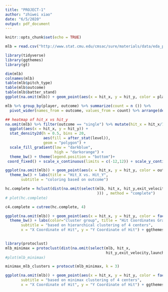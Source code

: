 ```yaml
---
title: "PROJECT-1"
author: "zhiwei xiao"
date: "6/5/2020"
output: pdf_document
---
```


```r
knitr::opts_chunk$set(echo = TRUE)
```

```r
mlb = read.csv("http://www.stat.cmu.edu/cmsac/sure/materials/data/eda_projects/top_hitters_2019_batted_balls.csv")
```

```r
library(tidyverse)
library(ggthemes)
library(gt)

dim(mlb)
colnames(mlb)
table(mlb$pitch_type)
table(mlb$outcome)
table(mlb$batter_stand)
ggplot(na.omit(mlb)) + geom_point(aes(x = hit_x, y = hit_y, color = player), size = 0.4) + geom_smooth(aes(x = hit_x, y = hit_y)) + facet_wrap(vars(outcome)) + theme_bw()
```

```r
mlb %>% group_by(player, outcome) %>% summarize(count = n ()) %>%
  pivot_wider(names_from = outcome, values_from = count) %>% arrange(desc(home_run))
```

```r
## heatmap of hit_x vs hit_y
na.omit(mlb) %>% filter(outcome == "single") %>% mutate(hit_x = hit_x/7.5, hit_y = hit_y/7.5) %>%
  ggplot(aes(x = hit_x, y = hit_y)) + 
  stat_density2d(h = 0.5, bins = 20,
                 aes(fill = after_stat(level)),
                 geom = "polygon") +
  scale_fill_gradient(low = "darkblue",
                      high = "darkorange") + 
  theme_bw() + theme(legend.position = "bottom")+
 coord_fixed() + scale_x_continuous(limits = c(-12,12)) + scale_y_continuous(limits = c(-1,20))
```





```r
ggplot(na.omit(mlb)) + geom_point(aes(x = hit_x, y = hit_y, color = outcome)) + 
  theme_bw() + labs(title = "Hit_X vs. Hit_Y",
       subtitle = "coloring based on outcome")
```

```r
hc.complete = hclust(dist(na.omit(select(mlb, hit_x, hit_y,exit_velocity,launch_angle,hit_distance
                                         ))) , method = "complete")
# plot(hc.complete)

c4.complete = cutree(hc.complete, 4)

ggplot(na.omit(mlb)) + geom_point(aes(x = hit_x, y = hit_y, color = factor(c4.complete))) + 
  theme_bw() + labs(color="cluster group", title = "Hit Coordinates Graph",
       subtitle = "based on hierarchical clustering of 4 centers", 
       x = "X Coordinate of Hit", y = "Y Coordinate of Hit") + ggthemes::scale_color_colorblind()
 
```
```r
library(protoclust)
mlb_minimax = protoclust(dist(na.omit(select(mlb, hit_x,   
                                             hit_y,exit_velocity,launch_angle,hit_distance))))
#plot(mlb_minimax)

minimax_mlb_clusters = protocut(mlb_minimax, k = 3)

ggplot(na.omit(mlb)) + geom_point(aes(x = hit_x, y = hit_y, color = factor(minimax_mlb_clusters$cl)))+ theme_bw() + labs(color="cluster group", title = "Hit Coordinates Graph",
       subtitle = "based on minimax clustering of 4 centers", 
       x = "X Coordinate of Hit", y = "Y Coordinate of Hit") + ggthemes::scale_color_colorblind()

```

